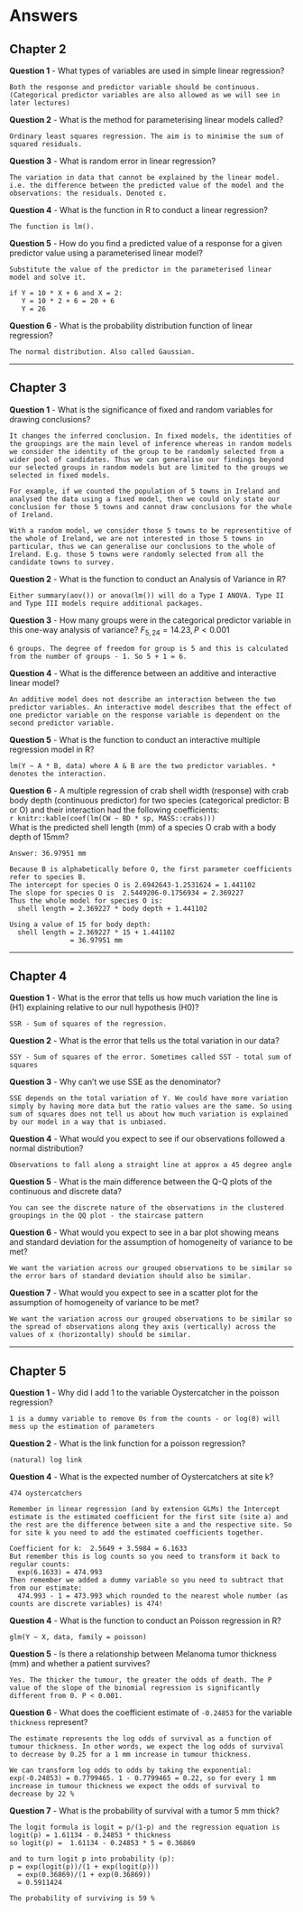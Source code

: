 # Answers {#answers}

## Chapter 2

**Question 1** - What types of variables are used in simple linear regression?
```
Both the response and predictor variable should be continuous. (Categorical predictor variables are also allowed as we will see in later lectures)
```

**Question 2** - What is the method for parameterising linear models called?
```
Ordinary least squares regression. The aim is to minimise the sum of squared residuals.
```

**Question 3** - What is random error in linear regression?
```
The variation in data that cannot be explained by the linear model. i.e. the difference between the predicted value of the model and the observations: the residuals. Denoted ε.
```

**Question 4** - What is the function in R to conduct a linear regression?
```
The function is lm().
```

**Question 5** - How do you find a predicted value of a response for a given predictor value using a parameterised linear model?
```
Substitute the value of the predictor in the parameterised linear model and solve it.

if Y = 10 * X + 6 and X = 2:
   Y = 10 * 2 + 6 = 20 + 6
   Y = 26 
```

**Question 6** - What is the probability distribution function of linear regression?
```
The normal distribution. Also called Gaussian.
```

***

## Chapter 3

**Question 1** - What is the significance of fixed and random variables for drawing conclusions?
```
It changes the inferred conclusion. In fixed models, the identities of the groupings are the main level of inference whereas in random models we consider the identity of the group to be randomly selected from a wider pool of candidates. Thus we can generalise our findings beyond our selected groups in random models but are limited to the groups we selected in fixed models. 

For example, if we counted the population of 5 towns in Ireland and analysed the data using a fixed model, then we could only state our conclusion for those 5 towns and cannot draw conclusions for the whole of Ireland.

With a random model, we consider those 5 towns to be representitive of the whole of Ireland, we are not interested in those 5 towns in particular, thus we can generalise our conclusions to the whole of Ireland. E.g. those 5 towns were randomly selected from all the candidate towns to survey.
```

**Question 2** - What is the function to conduct an Analysis of Variance in R?
```
Either summary(aov()) or anova(lm()) will do a Type I ANOVA. Type II and Type III models require additional packages.
```

**Question 3** - How many groups were in the categorical predictor variable in this one-way analysis of variance? $F_{5,24} = 14.23, P < 0.001$
```
6 groups. The degree of freedom for group is 5 and this is calculated from the number of groups - 1. So 5 + 1 = 6.
```

**Question 4** - What is the difference between an additive and interactive linear model? 
```
An additive model does not describe an interaction between the two predictor variables. An interactive model describes that the effect of one predictor variable on the response variable is dependent on the second predictor variable.
```

**Question 5** - What is the function to conduct an interactive multiple regression model in R?
```
lm(Y ~ A * B, data) where A & B are the two predictor variables. * denotes the interaction.
```

**Question 6** - A multiple regression of crab shell width (response) with crab body depth (continuous predictor) for two species (categorical predictor: B or O) and their interaction had the following coefficients:  
`r knitr::kable(coef(lm(CW ~ BD * sp, MASS::crabs)))`  
What is the predicted shell length (mm) of a species O crab with a body depth of 15mm?

```
Answer: 36.97951 mm

Because B is alphabetically before O, the first parameter coefficients refer to species B. 
The intercept for species O is 2.6942643-1.2531624 = 1.441102
The slope for species O is  2.5449206-0.1756934 = 2.369227
Thus the whole model for species O is:
  shell length = 2.369227 * body depth + 1.441102

Using a value of 15 for body depth:
  shell length = 2.369227 * 15 + 1.441102
               = 36.97951 mm
```

***

## Chapter 4

**Question 1** - What is the error that tells us how much variation the line is (H1) explaining relative to our null hypothesis (H0)? 
```
SSR - Sum of squares of the regression.
```

**Question 2** - What is the error that tells us the total variation in our data?
```
SSY - Sum of squares of the error. Sometimes called SST - total sum of squares
```

**Question 3** - Why can't we use SSE as the denominator?
```
SSE depends on the total variation of Y. We could have more variation simply by having more data but the ratio values are the same. So using sum of squares does not tell us about how much variation is explained by our model in a way that is unbiased. 
```

**Question 4** - What would you expect to see if our observations followed a normal distribution?
```
Observations to fall along a straight line at approx a 45 degree angle
```

**Question 5** - What is the main difference between the Q-Q plots of the continuous and discrete data?
```
You can see the discrete nature of the observations in the clustered groupings in the QQ plot - the staircase pattern
```

**Question 6** - What would you expect to see in a bar plot showing means and standard deviation for the assumption of homogeneity of variance to be met?
```
We want the variation across our grouped observations to be similar so the error bars of standard deviation should also be similar.
```

**Question 7** - What would you expect to see in a scatter plot for the assumption of homogeneity of variance to be met?
```
We want the variation across our grouped observations to be similar so the spread of observations along they axis (vertically) across the values of x (horizontally) should be similar.
```

***

## Chapter 5

**Question 1** - Why did I add 1 to the variable Oystercatcher in the poisson regression?
```
1 is a dummy variable to remove 0s from the counts - or log(0) will mess up the estimation of parameters
```

**Question 2** - What is the link function for a poisson regression?
```
(natural) log link
```

**Question 4** - What is the expected number of Oystercatchers at site k?
```
474 oystercatchers

Remember in linear regression (and by extension GLMs) the Intercept estimate is the estimated coefficient for the first site (site a) and the rest are the difference between site a and the respective site. So for site k you need to add the estimated coefficients together.

Coefficient for k:  2.5649 + 3.5984 = 6.1633
But remember this is log counts so you need to transform it back to regular counts:
  exp(6.1633) = 474.993
Then remember we added a dummy variable so you need to subtract that from our estimate:
  474.993 - 1 = 473.993 which rounded to the nearest whole number (as counts are discrete variables) is 474!
```

**Question 4** - What is the function to conduct an Poisson regression in R?
```
glm(Y ~ X, data, family = poisson)
```

**Question 5** - Is there a relationship between Melanoma tumor thickness (mm) and whether a patient survives?
```
Yes. The thicker the tumour, the greater the odds of death. The P value of the slope of the binomial regression is significantly different from 0. P < 0.001.
```

**Question 6** - What does the coefficient estimate of `-0.24853` for the variable `thickness` represent?
```
The estimate represents the log odds of survival as a function of tumour thickness. In other words, we expect the log odds of survival to decrease by 0.25 for a 1 mm increase in tumour thickness. 

We can transform log odds to odds by taking the exponential: exp(-0.24853) = 0.7799465. 1 - 0.7799465 = 0.22, so for every 1 mm increase in tumour thickness we expect the odds of survival to decrease by 22 %
```

**Question 7** - What is the probability of survival with a tumor 5 mm thick?
```
The logit formula is logit = p/(1-p) and the regression equation is logit(p) = 1.61134 - 0.24853 * thickness
so logit(p) =  1.61134 - 0.24853 * 5 = 0.36869

and to turn logit p into probability (p):
p = exp(logit(p))/(1 + exp(logit(p)))
  = exp(0.36869)/(1 + exp(0.36869))
  = 0.5911424

The probability of surviving is 59 %
```
